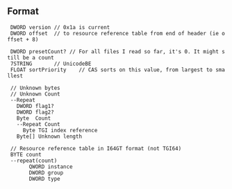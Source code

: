 ==Format==
  DWORD version	// 0x1a is current
  DWORD offset	// to resource reference table from end of header (ie offset + 8)

  DWORD presetCount? // For all files I read so far, it's 0. It might still be a count
  7STRING		// UnicodeBE
  FLOAT sortPriority	// CAS sorts on this value, from largest to smallest

  // Unknown bytes
  // Unknown Count
  --Repeat
    DWORD flag1?
    DWORD flag2?
    Byte  Count
    --Repeat Count
      Byte TGI index reference
    Byte[] Unknown length

  // Resource reference table in I64GT format (not TGI64)
  BYTE count
  --repeat(count)
        QWORD instance
        DWORD group
        DWORD type
